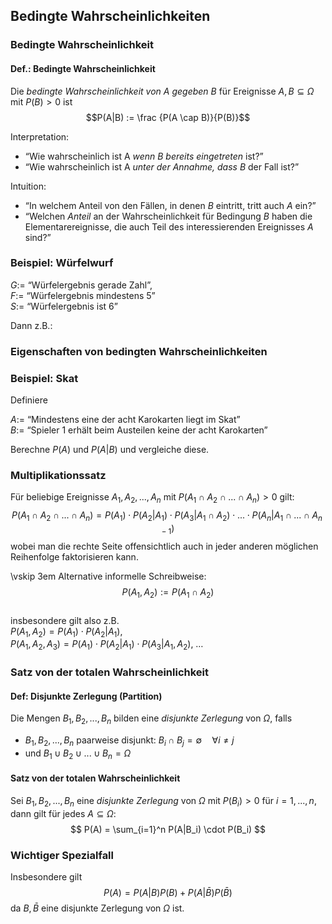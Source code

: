 ## Bedingte Wahrscheinlichkeiten 

### Bedingte Wahrscheinlichkeit

:::{.block}
#### Def.: **Bedingte Wahrscheinlichkeit**  
Die *bedingte Wahrscheinlichkeit von $A$ gegeben $B$* für Ereignisse $A, B \subseteq \Omega$ mit $P(B) > 0$ 
ist 
$$P(A|B) := \frac {P(A \cap B)}{P(B)}$$
:::

Interpretation:

- "Wie wahrscheinlich ist A *wenn B bereits eingetreten* ist?"
- "Wie wahrscheinlich ist A *unter der Annahme, dass B* der Fall ist?"

Intuition:  

- "In welchem Anteil von den Fällen, in denen $B$ eintritt, tritt auch $A$ ein?"
- "Welchen *Anteil* an der Wahrscheinlichkeit für Bedingung $B$ haben die Elementarereignisse, die auch Teil des interessierenden Ereignisses $A$ sind?"


\note[item]{$P(A|B) :$ "W.keit für A wenn B schon eingetreten ist/unter der Annahme dass B eingetreten ist"}

### Beispiel: Würfelwurf

$G:=$ "Würfelergebnis gerade Zahl",  
$F:=$ "Würfelergebnis mindestens 5"  
$S:=$ "Würfelergebnis ist 6"

Dann z.B.: 
\begin{align*}
\implies P(F|G) &= \frac{1}{3}\\
 P(G|F) &= \frac{1}{2} \\
 P(S|\bar G) &= 0 \\ 
 P(G|S) &= 1 \\
\end{align*}

### Eigenschaften von bedingten Wahrscheinlichkeiten 

\begin{align*}
 P(B|B) & =  1 \;\; \text{(Sicheres Ereignis)}\\
 P(\bar{B}|B)& =  0 \;\;\text{(Unmögliches Ereignis)}\\
 P(A|B) & \geq 0 \mbox{ für beliebige }A \subseteq \Omega \;\; \text{(Positivität)}\\
\intertext{Außerdem gelten alle Aussagen über Wahrscheinlichkeiten \textbf{bei fester Bedingung} auch für \textit{bedingte} Wahrscheinlichkeiten, z.B.:}
P((A_1 \cup A_2)|B) & = P(A_1|B) + P(A_2|B) \mbox{ für $A_1$ und $A_2$ disjunkt. (Additivität)}  \\
\intertext{
$\implies$ Die bedingten Wahrscheinlichkeiten  $P(A|B)$ für $A \subseteq \Omega$ definieren \textit{bei fester Bedingung
$B$} einfach eine \textbf{Wahrscheinlichkeitsverteilung über die neue, kleinere stochastische Grundgesamtheit $B \subset \Omega$.}}
\intertext{Mehrfaches Bedingen $\implies$ Bedingen auf den \emph{Schnitt} der Bedingungen:}
P\big((A|B)|C \big) &= P\big(A | (B \cap C)\big) 
\end{align*}




### Beispiel: Skat 

Definiere   

$A:=$ "Mindestens eine der acht Karokarten liegt im Skat"  
$B:=$ "Spieler 1 erhält beim Austeilen keine der acht Karokarten"

Berechne $P(A)$ und $P(A|B)$ und vergleiche diese.

\note[item]{
&& P(A)  = 1 - P(\bar{A})\\
& = & 1 - \frac{\binom{8}{0}\binom{24}{2}}{\binom{32}{2}}\\
& = & 1 - \frac{24!/22!}{32!/30!} = 1 - \frac{24 \cdot 23}{32 \cdot 31}\\
&=& 0,4435 \\
&& P(A|B)  =  1 - P(\bar{A}|B)\\
& = & 1 - \frac{\binom{8}{0}\binom{14}{2}}{\binom{22}{2}}\\
& = & 1 - \frac{14 \cdot 13}{22 \cdot 21}\\
& = & 0,\overline{60}
"gegeben B" bedeutet 22 karten übrig, davon 8 Karo.

Alternativ: 
Omega = "alle kartenkombinationen für spieler 1 und skat"
|Omega| = \binom{32}{10}\binom{22}{2}
|\bar A \cup B| = \binom{24}{10}\binom{8}{0}\binom{14}{2}
|B| =  \binom{24}{10}\binom{22}{2}
}

### Multiplikationssatz 

Für beliebige Ereignisse $A_1, A_2, ..., A_n$ mit
$P(A_1 \cap A_2 \cap ... \cap A_n) > 0$ gilt:
$$ P(A_1 \cap A_2 \cap ... \cap A_n) = P(A_1)\cdot P(A_2|A_1) \cdot P(A_3|A_1 \cap A_2) \cdot ... \cdot P(A_n|A_1 \cap ... \cap A_{n-1})$$
wobei man die rechte Seite offensichtlich auch in jeder anderen möglichen Reihenfolge faktorisieren kann. 

\vskip 3em 
\small
Alternative informelle Schreibweise:  
$$P(A_1, A_2) := P(A_1 \cap A_2)$$  
insbesondere gilt also z.B.  
$P(A_1 , A_2)  =  P(A_1)\cdot P(A_2|A_1)$,  
$P(A_1 , A_2 , A_3) = P(A_1)\cdot P(A_2|A_1) \cdot P(A_3|A_1, A_2)$, ...

\note[item]{ Beweis: Definition bed. W.keit}

### Satz von der totalen Wahrscheinlichkeit 

:::{.block}
#### Def: **Disjunkte Zerlegung (Partition)**  
Die Mengen $B_1, B_2, ..., B_n$ bilden eine *disjunkte Zerlegung* von $\Omega$, falls  

- $B_1, B_2, ..., B_n$ paarweise disjunkt: $B_i \cap B_j = \emptyset \quad \forall i \neq j$
- und $B_1 \cup B_2 \cup ... \cup B_n = \Omega$
:::

:::{.block}
#### Satz von der totalen Wahrscheinlichkeit  
Sei $B_1, B_2, ..., B_n$ eine *disjunkte Zerlegung* von $\Omega$ mit $P(B_i) > 0$ für $i=1,..., n$, dann gilt für jedes $A \subseteq \Omega$:
$$ P(A) = \sum_{i=1}^n P(A|B_i) \cdot P(B_i) $$
:::

### Wichtiger Spezialfall 

Insbesondere gilt
$$ P(A) = P(A|B)P(B) + P(A|\bar{B})P(\bar{B})$$
da $B, \bar{B}$  eine disjunkte Zerlegung von $\Omega$ ist.

\note[item]{ Beweis: Definition bed. W.keit einsetzen}
